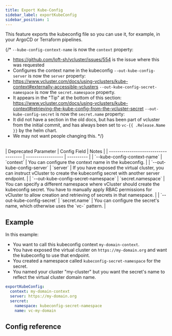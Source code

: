 ```yaml
---
title: Export Kube-Config
sidebar_label: exportKubeConfig
sidebar_position: 1
---
```



This feature exports the kubeconfig file so you can use it, for example, in your ArgoCD or Terraform pipelines.

{/*
`--kube-config-context-name` is now the `context` property:
  - https://github.com/loft-sh/vcluster/issues/554 is the issue where this was requested
  - Configures the context name in the kubeconfig
`--out-kube-config-server` is now the `server` property:
  - https://www.vcluster.com/docs/using-vclusters/kube-context#externally-accessible-vclusters
`--out-kube-config-secret-namespace` is now the `secret.namespace` property.
  - It appears in the "Tip" at the bottom of this section: https://www.vcluster.com/docs/using-vclusters/kube-context#retrieving-the-kube-config-from-the-vcluster-secret
`--out-kube-config-secret` is now the `secret.name` property:
  - It did not have a section in the old docs, but has been part of vcluster from the initial commit, and has always been set to `vc-{{ .Release.Name }}` by the helm chart.
  - We may not want people changing this.
*/}
<br/>
| Deprecated Parameter             | Config Field       | Notes |
| ------------------------------------ | ------------------ | ---------- |
| `--kube-config-context-name`         | `context`          | You can configure the context name in the kubeconfig.   |
| `--out-kube-config-server`           | `server`           | If you have exposed the virtual cluster, you can instruct vCluster to create the kubeconfig secret with another server endpoint.   |
| `--out-kube-config-secret-namespace` | `secret.namespace` | You can specify a different namespace where vCluster should create the kubeconfig secret. You have to manually apply RBAC permissions for vCluster to allow creation and retrieving of secrets in that namespace.   |
| `--out-kube-config-secret`           | `secret.name`      | You can configure the secret's name, which otherwise uses the `vc-<cluster-name>` pattern.   |


## Example

In this example:

- You want to call this kubeconfig context `my-domain-context`.
- You have exposed the virtual cluster on `https://my-domain.org` and want the kubeconfig to use that endpoint.
- You created a namespace called `kubeconfig-secret-namespace` for the secret.
- You named your cluster "my-cluster" but you want the secret's name to reflect the virtual cluster domain name.

```yaml
exportKubeConfig:
  context: my-domain-context
  server: https://my-domain.org
  sercret:
    namespace: kubeconfig-secret-namespace
    name: vc-my-domain
```

## Config reference

<ExportKubeConfig />
